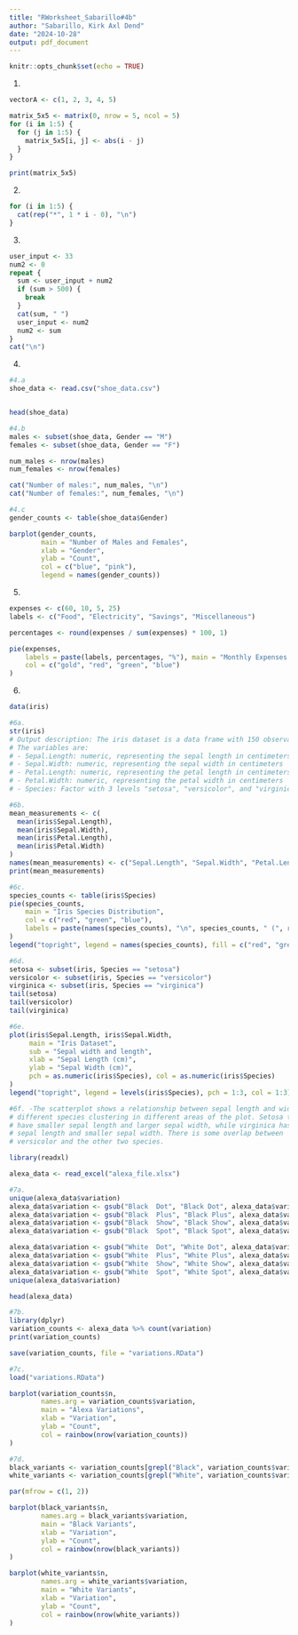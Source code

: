 ```yaml
---
title: "RWorksheet_Sabarillo#4b"
author: "Sabarillo, Kirk Axl Dend"
date: "2024-10-28"
output: pdf_document
---
```


```r
knitr::opts_chunk$set(echo = TRUE)
```
1.
```r
vectorA <- c(1, 2, 3, 4, 5)

matrix_5x5 <- matrix(0, nrow = 5, ncol = 5)
for (i in 1:5) {
  for (j in 1:5) {
    matrix_5x5[i, j] <- abs(i - j)  
  }
}

print(matrix_5x5)
```
2.
```r

for (i in 1:5) {
  cat(rep("*", 1 * i - 0), "\n") 
}
```
3.
```r
user_input <- 33
num2 <- 0
repeat {
  sum <- user_input + num2
  if (sum > 500) {
    break 
  }
  cat(sum, " ")
  user_input <- num2
  num2 <- sum
}
cat("\n")
```
4.
```r
#4.a
shoe_data <- read.csv("shoe_data.csv")


head(shoe_data)

#4.b
males <- subset(shoe_data, Gender == "M")
females <- subset(shoe_data, Gender == "F")

num_males <- nrow(males)
num_females <- nrow(females)

cat("Number of males:", num_males, "\n")
cat("Number of females:", num_females, "\n")

#4.c
gender_counts <- table(shoe_data$Gender)

barplot(gender_counts, 
        main = "Number of Males and Females", 
        xlab = "Gender", 
        ylab = "Count", 
        col = c("blue", "pink"),
        legend = names(gender_counts))
```
5.
```r
expenses <- c(60, 10, 5, 25)
labels <- c("Food", "Electricity", "Savings", "Miscellaneous")

percentages <- round(expenses / sum(expenses) * 100, 1)

pie(expenses, 
    labels = paste(labels, percentages, "%"), main = "Monthly Expenses of Dela Cruz Family", 
    col = c("gold", "red", "green", "blue")
)
```
6.
```r
data(iris)

#6a.
str(iris)
# Output description: The iris dataset is a data frame with 150 observations and 5 variables.
# The variables are:
# - Sepal.Length: numeric, representing the sepal length in centimeters
# - Sepal.Width: numeric, representing the sepal width in centimeters
# - Petal.Length: numeric, representing the petal length in centimeters
# - Petal.Width: numeric, representing the petal width in centimeters
# - Species: Factor with 3 levels "setosa", "versicolor", and "virginica"

#6b.
mean_measurements <- c(
  mean(iris$Sepal.Length),
  mean(iris$Sepal.Width),
  mean(iris$Petal.Length),
  mean(iris$Petal.Width)
)
names(mean_measurements) <- c("Sepal.Length", "Sepal.Width", "Petal.Length", "Petal.Width")
print(mean_measurements)

#6c.
species_counts <- table(iris$Species)
pie(species_counts,
    main = "Iris Species Distribution",
    col = c("red", "green", "blue"),
    labels = paste(names(species_counts), "\n", species_counts, " (", round(species_counts / sum(species_counts) * 100, 1), "%)")
)
legend("topright", legend = names(species_counts), fill = c("red", "green", "blue"))

#6d.
setosa <- subset(iris, Species == "setosa")
versicolor <- subset(iris, Species == "versicolor")
virginica <- subset(iris, Species == "virginica")
tail(setosa)
tail(versicolor)
tail(virginica)

#6e.
plot(iris$Sepal.Length, iris$Sepal.Width,
     main = "Iris Dataset",
     sub = "Sepal width and length",
     xlab = "Sepal Length (cm)",
     ylab = "Sepal Width (cm)",
     pch = as.numeric(iris$Species), col = as.numeric(iris$Species)  
)
legend("topright", legend = levels(iris$Species), pch = 1:3, col = 1:3)

#6f. -The scatterplot shows a relationship between sepal length and width, with
# different species clustering in different areas of the plot. Setosa tends to
# have smaller sepal length and larger sepal width, while virginica has larger
# sepal length and smaller sepal width. There is some overlap between
# versicolor and the other two species.
```

```r
library(readxl)

alexa_data <- read_excel("alexa_file.xlsx")

#7a.
unique(alexa_data$variation)
alexa_data$variation <- gsub("Black  Dot", "Black Dot", alexa_data$variation)
alexa_data$variation <- gsub("Black  Plus", "Black Plus", alexa_data$variation)
alexa_data$variation <- gsub("Black  Show", "Black Show", alexa_data$variation)
alexa_data$variation <- gsub("Black  Spot", "Black Spot", alexa_data$variation)

alexa_data$variation <- gsub("White  Dot", "White Dot", alexa_data$variation)
alexa_data$variation <- gsub("White  Plus", "White Plus", alexa_data$variation)
alexa_data$variation <- gsub("White  Show", "White Show", alexa_data$variation)
alexa_data$variation <- gsub("White  Spot", "White Spot", alexa_data$variation)
unique(alexa_data$variation)

head(alexa_data)

#7b. 
library(dplyr)
variation_counts <- alexa_data %>% count(variation)
print(variation_counts)

save(variation_counts, file = "variations.RData")

#7c.
load("variations.RData")

barplot(variation_counts$n,
        names.arg = variation_counts$variation,
        main = "Alexa Variations",
        xlab = "Variation",
        ylab = "Count",
        col = rainbow(nrow(variation_counts))
)

#7d.
black_variants <- variation_counts[grepl("Black", variation_counts$variation), ]
white_variants <- variation_counts[grepl("White", variation_counts$variation), ]

par(mfrow = c(1, 2))

barplot(black_variants$n,
        names.arg = black_variants$variation,
        main = "Black Variants",
        xlab = "Variation",
        ylab = "Count",
        col = rainbow(nrow(black_variants))
)

barplot(white_variants$n,
        names.arg = white_variants$variation,
        main = "White Variants",
        xlab = "Variation",
        ylab = "Count",
        col = rainbow(nrow(white_variants))
)
```

